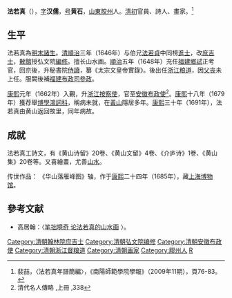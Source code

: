 '''法若真'''（{{bd|1613年||1696年|catIdx=F}}），[[表字|字]]'''汉儒'''，[[号|号]]'''黄石'''，[[山東|山東]][[胶州|胶州]]人。[[清初|清初]]官員、詩人、畫家。<ref>裴喆，〈法若真年譜簡編〉，《南陽師範學院學報》（2009年11期），頁76-83。</ref>

==生平==
法若真為[[明末|明末]][[諸生|諸生]]。[[清|清]][[順治|順治]]三年（1646年）与伯兄[[法若貞|法若貞]]中同榜[[進士|進士]]，改[[庶吉士|庶吉士]]，[[散館|散館]]授弘文院[[編修|編修]]。擅长山水画。[[順治|順治]]五年（1648年）充任[[福建|福建]][[鄉試|鄉試]]正考官，回京後，升秘書院[[侍讀|侍讀]]，纂《太宗文皇帝實錄》。後出任[[浙江|浙江]][[粮道|粮道]]，因[[丁憂|父丧]]未上任。服闕後補[[福建|福建]][[布政司|布政司]][[參政|參政]]。

[[康熙|康熙]]元年（1662年）入覲，升[[浙江|浙江]][[按察使|按察使]]，官至[[安徽|安徽]][[布政使|布政使]]<ref>清代名人傳略 ,上冊 ,338</ref>。[[康熙|康熙]]十八年（1679年）獲荐舉[[博學鴻詞科|博學鴻詞科]]，稱病未就，在[[黃山|黃山]]隱居多年。[[康熙|康熙]]三十年（1691年），法若真由黄山返回故里，同年病故。

==成就==
法若真工詩文，有《黄山诗留》20卷、《黄山文留》4卷、《介庐诗》1卷、《黄山集》20卷等。又喜繪畫，尤善[[山水畫|山水]]。

传世作品：
《华山落雁峰图》轴，作于[[康熙|康熙]]二十四年（1685年），藏[[上海博物馆|上海博物馆]]。

==參考文献==
{{reflist}}
*高居翰：〈[http://www.nssd.org/articles/article_read.aspx?id=1005298107 笔拙境奇 论法若真的山水画] {{Wayback|url=http://www.nssd.org/articles/article_read.aspx?id=1005298107 |date=20180213195738 }}〉。
{{DEFAULTSORT:Fa法}}
{{順治三年丙戌科殿試金榜}}
[[Category:清朝翰林院庶吉士|Category:清朝翰林院庶吉士]]
[[Category:清朝弘文院编修|Category:清朝弘文院编修]]
[[Category:清朝安徽布政使|Category:清朝安徽布政使]]
[[Category:清朝浙江督粮道|Category:清朝浙江督粮道]]
[[Category:清朝画家|Category:清朝画家]]
[[Category:膠州人|Category:膠州人]]
[[Category:法姓|R]]